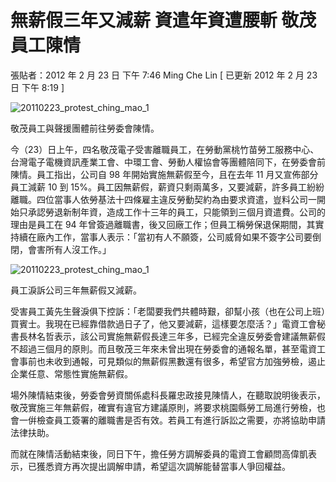 # 無薪假三年又減薪 資遣年資遭腰斬 敬茂員工陳情

張貼者：2012 年 2 月 23 日 下午 7:46 Ming Che Lin [ 已更新 2012 年 2 月 23 日 下午 8:19 ]

![20110223_protest_ching_mao_1](/images/20120223_protest_ching_mao_1.jpg)

敬茂員工與聲援團體前往勞委會陳情。

今（23）日上午，四名敬茂電子受害離職員工，在勞動黨桃竹苗勞工服務中心、台灣電子電機資訊產業工會、中環工會、勞動人權協會等團體陪同下，在勞委會前陳情。員工指出，公司自 98 年開始實施無薪假至今，且在去年 11 月又宣佈部分員工減薪 10 到 15%。員工因無薪假，薪資只剩兩萬多，又要減薪，許多員工紛紛離職。四位當事人依勞基法十四條雇主違反勞動契約為由要求資遣，豈料公司一開始只承認勞退新制年資，造成工作十三年的員工，只能領到三個月資遣費。公司的理由是員工在 94 年曾簽過離職書，後又回廠工作；但員工稱勞保退保期間，其實持續在廠內工作，當事人表示：「當初有人不願簽，公司威脅如果不簽字公司要倒閉，會害所有人沒工作。」

![20110223_protest_ching_mao_1](/images/20120223_protest_ching_mao_2.jpg)

員工淚訴公司三年無薪假又減薪。

受害員工黃先生聲淚俱下控訴：「老闆要我們共體時艱，卻幫小孩（也在公司上班）買賓士。我現在已經靠借款過日子了，他又要減薪，這樣要怎麼活？」電資工會秘書長林名哲表示，該公司實施無薪假長達三年多，已經完全違反勞委會建議無薪假不超過三個月的原則。而且敬茂三年來未曾出現在勞委會的通報名單，甚至電資工會事前也未收到通報，可見類似的無薪假黑數還有很多，希望官方加強勞檢，遏止企業任意、常態性實施無薪假。

場外陳情結束後，勞委會勞資關係處科長羅忠政接見陳情人，在聽取說明後表示，敬茂實施三年無薪假，確實有違官方建議原則，將要求桃園縣勞工局進行勞檢，也會一倂檢查員工簽署的離職書是否有效。若員工有進行訴訟之需要，亦將協助申請法律扶助。

而就在陳情活動結束後，同日下午，擔任勞方調解委員的電資工會顧問高偉凱表示，已獲悉資方再次提出調解申請，希望這次調解能替當事人爭回權益。
